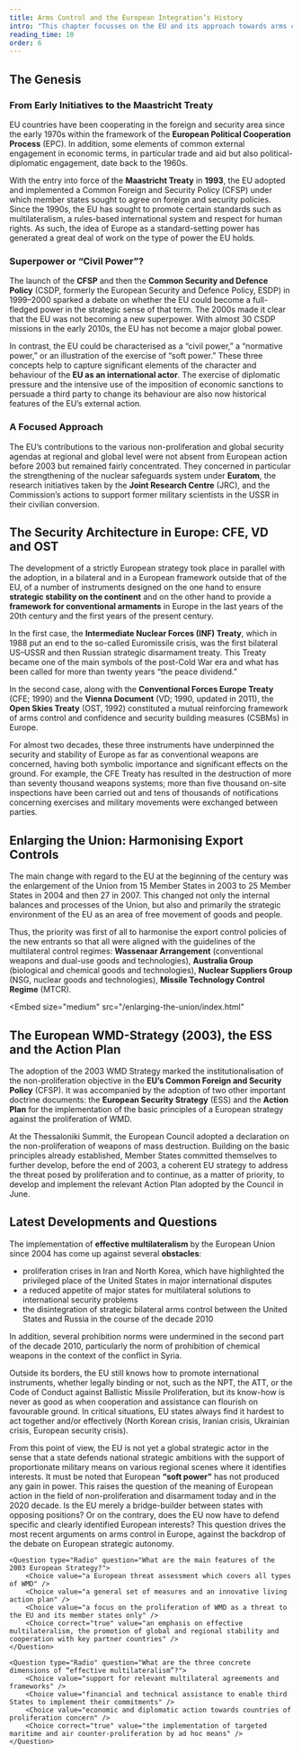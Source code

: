 ```yaml
---
title: Arms Control and the European Integration’s History
intro: "This chapter focusses on the EU and its approach towards arms control through different instruments."
reading_time: 10
order: 6
---
```


## The Genesis

### From Early Initiatives to the Maastricht Treaty

EU countries have been cooperating in the foreign and security area since the early 1970s within the framework of the **European Political Cooperation Process** (EPC). In addition, some elements of common external engagement in economic terms, in particular trade and aid but also political-diplomatic engagement, date back to the 1960s.

With the entry into force of the **Maastricht Treaty** in **1993**, the EU adopted and implemented a Common Foreign and Security Policy (CFSP) under which member states sought to agree on foreign and security policies.
Since the 1990s, the EU has sought to promote certain standards such as multilateralism, a rules-based international system and respect for human rights. As such, the idea of Europe as a standard-setting power has generated a great deal of work on the type of power the EU holds.

### Superpower or “Civil Power”?

The launch of the **CFSP** and then the **Common Security and Defence Policy** (CSDP, formerly the European Security and Defence Policy, ESDP) in 1999–2000 sparked a debate on whether the EU could become a full-fledged power in the strategic sense of that term. The 2000s made it clear that the EU was not becoming a new superpower. With almost 30 CSDP missions in the early 2010s, the EU has not become a major global power.

In contrast, the EU could be characterised as a “civil power,” a “normative power,” or an illustration of the exercise of “soft power.” These three concepts help to capture significant elements of the character and behaviour of the **EU as an international actor**. The exercise of diplomatic pressure and the intensive use of the imposition of economic sanctions to persuade a third party to change its behaviour are also now historical features of the EU’s external action.

### A Focused Approach

The EU’s contributions to the various non-proliferation and global security agendas at regional and global level were not absent from European action before 2003 but remained fairly concentrated. They concerned in particular the strengthening of the nuclear safeguards system under **Euratom**, the research initiatives taken by the **Joint Research Centre** (JRC), and the Commission’s actions to support former military scientists in the USSR in their civilian conversion.

## The Security Architecture in Europe: CFE, VD and OST

The development of a strictly European strategy took place in parallel with the adoption, in a bilateral and in a European framework outside that of the EU, of a number of instruments designed on the one hand to ensure **strategic stability on the continent** and on the other hand to provide a **framework for conventional armaments** in Europe in the last years of the 20th century and the first years of the present century.

In the first case, the **Intermediate Nuclear Forces (INF) Treaty**, which in 1988 put an end to the so-called Euromissile crisis, was the first bilateral US–USSR and then Russian strategic disarmament treaty. This Treaty became one of the main symbols of the post-Cold War era and what has been called for more than twenty years “the peace dividend.”

In the second case, along with the **Conventional Forces Europe Treaty** (CFE; 1990) and the **Vienna Document** (VD; 1990, updated in 2011), the **Open Skies Treaty** (OST, 1992) constituted a mutual reinforcing framework of arms control and confidence and security building measures (CSBMs) in Europe.

<Figure
    size="medium"
    src="inf_inspection.jpg"
    caption="A Soviet inspector examines a BGM-109G Tomahawk ground launched cruise missile (GLCM) prior to its destruction."
    credit="Jose Lopez / Wikimedia Commons"
    license="pd"
    alt="An inspector inspects a ground launched cruise missile with a concentrated face."
></Figure>

For almost two decades, these three instruments have underpinned the security and stability of Europe as far as conventional weapons are concerned, having both symbolic importance and significant effects on the ground. For example, the CFE Treaty has resulted in the destruction of more than seventy thousand weapons systems; more than five thousand on-site inspections have been carried out and tens of thousands of notifications concerning exercises and military movements were exchanged between parties.

## Enlarging the Union: Harmonising Export Controls

The main change with regard to the EU at the beginning of the century was the enlargement of the Union from 15 Member States in 2003 to 25 Member States in 2004 and then 27 in 2007. This changed not only the internal balances and processes of the Union, but also and primarily the strategic environment of the EU as an area of free movement of goods and people.

Thus, the priority was first of all to harmonise the export control policies of the new entrants so that all were aligned with the guidelines of the multilateral control regimes: **Wassenaar Arrangement** (conventional weapons and dual-use goods and technologies), **Australia Group** (biological and chemical goods and technologies), **Nuclear Suppliers Group** (NSG, nuclear goods and technologies), **Missile Technology Control Regime** (MTCR).

<Embed
    size="medium"
    src="/enlarging-the-union/index.html"
></Embed>

## The European WMD-Strategy (2003), the ESS and the Action Plan

The adoption of the 2003 WMD Strategy marked the institutionalisation of the non-proliferation objective in the **EU’s Common Foreign and Security Policy** (CFSP). It was accompanied by the adoption of two other important doctrine documents: the **European Security Strategy** (ESS) and the **Action Plan** for the implementation of the basic principles of a European strategy against the proliferation of WMD.

<Quote cite="Council of the European Union">

At the Thessaloniki Summit, the European Council adopted a declaration on the non-proliferation of weapons of mass destruction. Building on the basic principles already established, Member States committed themselves to further develop, before the end of 2003, a coherent EU strategy to address the threat posed by proliferation and to continue, as a matter of priority, to develop and implement the relevant Action Plan adopted by the Council in June.

</Quote>

## Latest Developments and Questions

The implementation of **effective multilateralism** by the European Union since 2004 has come up against several **obstacles**:

- proliferation crises in Iran and North Korea, which have highlighted the privileged place of the United States in major international disputes
- a reduced appetite of major states for multilateral solutions to international security problems
- the disintegration of strategic bilateral arms control between the United States and Russia in the course of the decade 2010

In addition, several prohibition norms were undermined in the second part of the decade 2010, particularly the norm of prohibition of chemical weapons in the context of the conflict in Syria.

Outside its borders, the EU still knows how to promote international instruments, whether legally binding or not, such as the NPT, the ATT, or the Code of Conduct against Ballistic Missile Proliferation, but its know-how is never as good as when cooperation and assistance can flourish on favourable ground. In critical situations, EU states always find it hardest to act together and/or effectively (North Korean crisis, Iranian crisis, Ukrainian crisis, European security crisis).

From this point of view, the EU is not yet a global strategic actor in the sense that a state defends national strategic ambitions with the support of proportionate military means on various regional scenes where it identifies interests.
It must be noted that European **“soft power”** has not produced any gain in power. This raises the question of the meaning of European action in the field of non-proliferation and disarmament today and in the 2020 decade. Is the EU merely a bridge-builder between states with opposing positions? Or on the contrary, does the EU now have to defend specific and clearly identified European interests? This question drives the most recent arguments on arms control in Europe, against the backdrop of the debate on European strategic autonomy.

<Quiz>
    <Question type="MultipleChoice" question="When to date the birth of a specifically European non-proliferation policy?" hint="More than one answer is correct.">
        <Choice correct="true" value="EU countries have been cooperating in this area since the early 1970s within the framework of the European Political Cooperation Process." />
        <Choice value="With the entry into force of the Maastricht Treaty in 1993, the EU adopted and implemented a Common Foreign and Security Policy under which member states sought to agree on foreign and security policies." />
        <Choice correct="true" value="The EU’s contributions to the various non-proliferation and global security agendas at regional and global level were absent from European action before 2003." />
        <Choice correct="true" value="The adoption of the 2003 WMD Strategy marked the birth of the EU non-proliferation policy." />
    </Question>

    <Question type="Radio" question="What are the main features of the 2003 European Strategy?">
        <Choice value="a European threat assessment which covers all types of WMD" />
        <Choice value="a general set of measures and an innovative living action plan" />
        <Choice value="a focus on the proliferation of WMD as a threat to the EU and its member states only" />
        <Choice correct="true" value="an emphasis on effective multilateralism, the promotion of global and regional stability and cooperation with key partner countries" />
    </Question>

    <Question type="Radio" question="What are the three concrete dimensions of “effective multilateralism”?">
        <Choice value="support for relevant multilateral agreements and frameworks" />
        <Choice value="financial and technical assistance to enable third States to implement their commitments" />
        <Choice value="economic and diplomatic action towards countries of proliferation concern" />
        <Choice correct="true" value="the implementation of targeted maritime and air counter-proliferation by ad hoc means" />
    </Question>
</Quiz>
